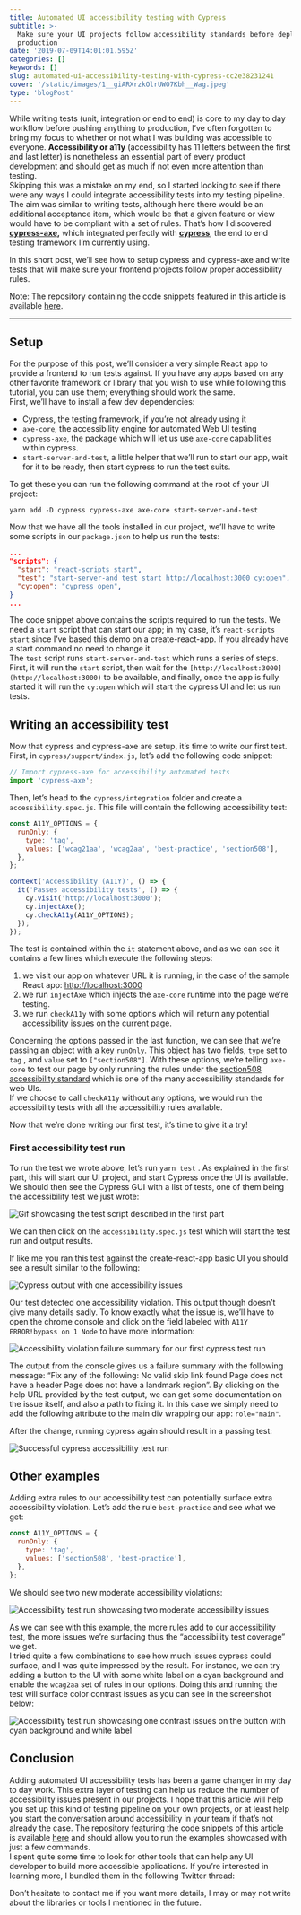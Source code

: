 ```yaml
---
title: Automated UI accessibility testing with Cypress
subtitle: >-
  Make sure your UI projects follow accessibility standards before deploying to
  production
date: '2019-07-09T14:01:01.595Z'
categories: []
keywords: []
slug: automated-ui-accessibility-testing-with-cypress-cc2e38231241
cover: '/static/images/1__giARXrzkOlrUWO7Kbh__Wag.jpeg'
type: 'blogPost'
---
```


While writing tests (unit, integration or end to end) is core to my day to day workflow before pushing anything to production, I’ve often forgotten to bring my focus to whether or not what I was building was accessible to everyone. **Accessibility or a11y** (accessibility has 11 letters between the first and last letter) is nonetheless an essential part of every product development and should get as much if not even more attention than testing.   
Skipping this was a mistake on my end, so I started looking to see if there were any ways I could integrate accessibility tests into my testing pipeline. The aim was similar to writing tests, although here there would be an additional acceptance item, which would be that a given feature or view would have to be compliant with a set of rules. That’s how I discovered [**cypress-axe**](https://www.npmjs.com/package/cypress-axe)**,** which integrated perfectly with [**cypress**](https://www.cypress.io/), the end to end testing framework I’m currently using.

In this short post, we’ll see how to setup cypress and cypress-axe and write tests that will make sure your frontend projects follow proper accessibility rules.

<Callout variant="info">

Note: The repository containing the code snippets featured in this article is available [here](https://github.com/MaximeHeckel/cypress-axe-example).

</Callout>

---

## Setup

For the purpose of this post, we’ll consider a very simple React app to provide a frontend to run tests against. If you have any apps based on any other favorite framework or library that you wish to use while following this tutorial, you can use them; everything should work the same.  
First, we’ll have to install a few dev dependencies:

- Cypress, the testing framework, if you’re not already using it
- `axe-core`, the accessibility engine for automated Web UI testing
- `cypress-axe`, the package which will let us use `axe-core` capabilities within cypress.
- `start-server-and-test`, a little helper that we’ll run to start our app, wait for it to be ready, then start cypress to run the test suits.

To get these you can run the following command at the root of your UI project:

```
yarn add -D cypress cypress-axe axe-core start-server-and-test
```

Now that we have all the tools installed in our project, we’ll have to write some scripts in our `package.json` to help us run the tests:

```json {4} title=package.json excerpt with our test scripts
...
"scripts": {
  "start": "react-scripts start",
  "test": "start-server-and test start http://localhost:3000 cy:open",
  "cy:open": "cypress open",
}
...
```

The code snippet above contains the scripts required to run the tests. We need a `start` script that can start our app; in my case, it’s `react-scripts start` since I’ve based this demo on a create-react-app. If you already have a start command no need to change it.  
The `test` script runs `start-server-and-test` which runs a series of steps. First, it will run the `start` script, then wait for the `[http://localhost:3000](http://localhost:3000)` to be available, and finally, once the app is fully started it will run the `cy:open` which will start the cypress UI and let us run tests.

## Writing an accessibility test

Now that cypress and cypress-axe are setup, it’s time to write our first test. First, in `cypress/support/index.js`, let’s add the following code snippet:

```javascript title=cypress/support/index.js excerpt with cypress-axe
// Import cypress-axe for accessibility automated tests
import 'cypress-axe';
```

Then, let’s head to the `cypress/integration` folder and create a `accessibility.spec.js`. This file will contain the following accessibility test:

```javascript {9-13} title=Our first accessibility test using cypress-axe
const A11Y_OPTIONS = {
  runOnly: {
    type: 'tag',
    values: ['wcag21aa', 'wcag2aa', 'best-practice', 'section508'],
  },
};

context('Accessibility (A11Y)', () => {
  it('Passes accessibility tests', () => {
    cy.visit('http://localhost:3000');
    cy.injectAxe();
    cy.checkA11y(A11Y_OPTIONS);
  });
});
```

The test is contained within the `it` statement above, and as we can see it contains a few lines which execute the following steps:

1.  we visit our app on whatever URL it is running, in the case of the sample React app: [http://localhost:3000](http://localhost:3000)
2.  we run `injectAxe` which injects the `axe-core` runtime into the page we’re testing.
3.  we run `checkA11y` with some options which will return any potential accessibility issues on the current page.

Concerning the options passed in the last function, we can see that we’re passing an object with a key `runOnly`. This object has two fields, `type` set to `tag` , and `value` set to `["section508"]`. With these options, we’re telling `axe-core` to test our page by only running the rules under the [section508 accessibility standard](https://www.section508.gov/about-us) which is one of the many accessibility standards for web UIs.  
If we choose to call `checkA11y` without any options, we would run the accessibility tests with all the accessibility rules available.

Now that we’re done writing our first test, it’s time to give it a try!

### First accessibility test run

To run the test we wrote above, let’s run `yarn test` . As explained in the first part, this will start our UI project, and start Cypress once the UI is available.  
We should then see the Cypress GUI with a list of tests, one of them being the accessibility test we just wrote:

![Gif showcasing the test script described in the first part](/static/images/1____lNKDG4Df1xEBhWQDlTnBg.gif)

We can then click on the `accessibility.spec.js` test which will start the test run and output results.

If like me you ran this test against the create-react-app basic UI you should see a result similar to the following:

![Cypress output with one accessibility issues](/static/images/1__wb7XX__RaUKDRawdVBCu9xQ.png)

Our test detected one accessibility violation. This output though doesn’t give many details sadly. To know exactly what the issue is, we’ll have to open the chrome console and click on the field labeled with `A11Y ERROR!bypass on 1 Node` to have more information:

![Accessibility violation failure summary for our first cypress test run](/static/images/1__FpWJmUGcyX1t3g__OUSr__yw.png)

The output from the console gives us a failure summary with the following message: “Fix any of the following: No valid skip link found Page does not have a header Page does not have a landmark region”. By clicking on the help URL provided by the test output, we can get some documentation on the issue itself, and also a path to fixing it. In this case we simply need to add the following attribute to the main div wrapping our app: `role="main"`.

After the change, running cypress again should result in a passing test:

![Successful cypress accessibility test run](/static/images/1__zS7P6cLOuHEeeBQpJyYXUA.png)

## Other examples

Adding extra rules to our accessibility test can potentially surface extra accessibility violation. Let’s add the rule `best-practice` and see what we get:

```javascript {4} title=The updated version of the options object passed to our accessibility test
const A11Y_OPTIONS = {
  runOnly: {
    type: 'tag',
    values: ['section508', 'best-practice'],
  },
};
```

We should see two new moderate accessibility violations:

![Accessibility test run showcasing two moderate accessibility issues](/static/images/1__HQn____ccDyHh7dQU4f65BIg.png)

As we can see with this example, the more rules add to our accessibility test, the more issues we’re surfacing thus the “accessibility test coverage” we get.  
I tried quite a few combinations to see how much issues cypress could surface, and I was quite impressed by the result. For instance, we can try adding a button to the UI with some white label on a cyan background and enable the `wcag2aa` set of rules in our options. Doing this and running the test will surface color contrast issues as you can see in the screenshot below:

![Accessibility test run showcasing one contrast issues on the button with cyan background and white label](/static/images/1____56yiC68TRURMinyTsquuQ.png)

## Conclusion

Adding automated UI accessibility tests has been a game changer in my day to day work. This extra layer of testing can help us reduce the number of accessibility issues present in our projects. I hope that this article will help you set up this kind of testing pipeline on your own projects, or at least help you start the conversation around accessibility in your team if that’s not already the case. The repository featuring the code snippets of this article is available [here](https://github.com/MaximeHeckel/cypress-axe-example) and should allow you to run the examples showcased with just a few commands.  
I spent quite some time to look for other tools that can help any UI developer to build more accessible applications. If you’re interested in learning more, I bundled them in the following Twitter thread:

Don’t hesitate to contact me if you want more details, I may or may not write about the libraries or tools I mentioned in the future.
